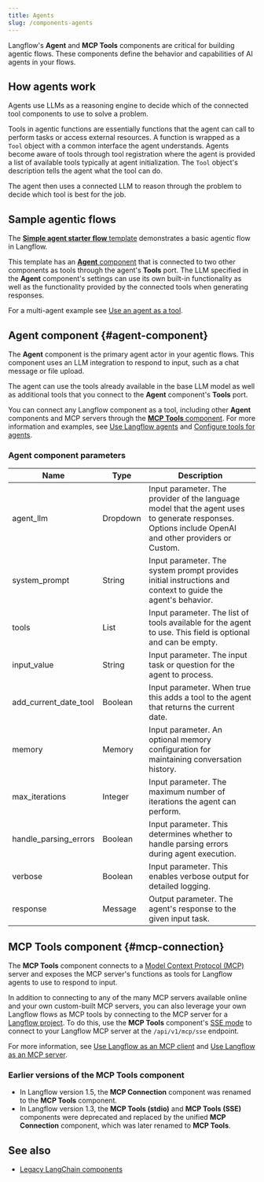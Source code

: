 ```yaml
---
title: Agents
slug: /components-agents
---
```


Langflow's **Agent** and **MCP Tools** components are critical for building agentic flows.
These components define the behavior and capabilities of AI agents in your flows.

## How agents work

Agents use LLMs as a reasoning engine to decide which of the connected tool components to use to solve a problem.

Tools in agentic functions are essentially functions that the agent can call to perform tasks or access external resources.
A function is wrapped as a `Tool` object with a common interface the agent understands.
Agents become aware of tools through tool registration where the agent is provided a list of available tools typically at agent initialization. The `Tool` object's description tells the agent what the tool can do.

The agent then uses a connected LLM to reason through the problem to decide which tool is best for the job.

## Sample agentic flows

The [**Simple agent starter flow** template](/simple-agent) demonstrates a basic agentic flow in Langflow.

This template has an [**Agent** component](#agent-component) that is connected to two other components as tools through the agent's **Tools** port.
The LLM specified in the **Agent** component's settings can use its own built-in functionality as well as the functionality provided by the connected tools when generating responses.

For a multi-agent example see [Use an agent as a tool](/agents-tools#use-an-agent-as-a-tool).

## Agent component {#agent-component}

The **Agent** component is the primary agent actor in your agentic flows.
This component uses an LLM integration to respond to input, such as a chat message or file upload.

The agent can use the tools already available in the base LLM model as well as additional tools that you connect to the **Agent** component's **Tools** port.

You can connect any Langflow component as a tool, including other **Agent** components and MCP servers through the [**MCP Tools** component](#mcp-connection).
For more information and examples, see [Use Langflow agents](/agents) and [Configure tools for agents](/agents-tools).

### Agent component parameters

| Name | Type | Description |
|------|------|-------------|
| agent_llm | Dropdown | Input parameter. The provider of the language model that the agent uses to generate responses. Options include OpenAI and other providers or Custom. |
| system_prompt | String | Input parameter. The system prompt provides initial instructions and context to guide the agent's behavior. |
| tools | List | Input parameter. The list of tools available for the agent to use. This field is optional and can be empty. |
| input_value | String | Input parameter. The input task or question for the agent to process. |
| add_current_date_tool | Boolean | Input parameter. When true this adds a tool to the agent that returns the current date. |
| memory | Memory | Input parameter. An optional memory configuration for maintaining conversation history. |
| max_iterations | Integer | Input parameter. The maximum number of iterations the agent can perform. |
| handle_parsing_errors | Boolean | Input parameter. This determines whether to handle parsing errors during agent execution. |
| verbose | Boolean | Input parameter. This enables verbose output for detailed logging. |
| response | Message | Output parameter. The agent's response to the given input task. |

## MCP Tools component {#mcp-connection}

The **MCP Tools** component connects to a [Model Context Protocol (MCP)](https://modelcontextprotocol.io/introduction) server and exposes the MCP server's functions as tools for Langflow agents to use to respond to input.

In addition to connecting to any of the many MCP servers available online and your own custom-built MCP servers, you can also leverage your own Langflow flows as MCP tools by connecting to the MCP server for a [Langflow project](/concepts-flows#projects).
To do this, use the **MCP Tools** component's [SSE mode](/mcp-client#mcp-sse-mode) to connect to your Langflow MCP server at the `/api/v1/mcp/sse` endpoint.

For more information, see [Use Langflow as an MCP client](/mcp-client) and [Use Langflow as an MCP server](/mcp-server).

### Earlier versions of the MCP Tools component

* In Langflow version 1.5, the **MCP Connection** component was renamed to the **MCP Tools** component.
* In Langflow version 1.3, the **MCP Tools (stdio)** and **MCP Tools (SSE)** components were deprecated and replaced by the unified **MCP Connection** component, which was later renamed to **MCP Tools**.

## See also

* [Legacy LangChain components](/bundles-langchain#legacy-langchain-components)